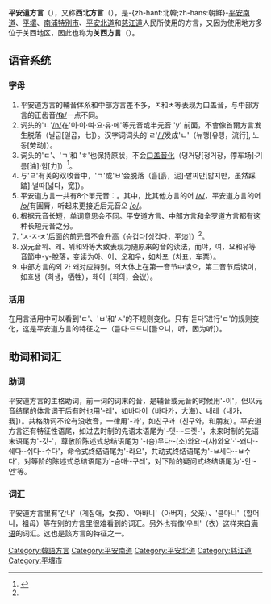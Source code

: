 {{Infobox language
|name=平安方言
|altname=평안도 사투리/서북 방언/관서 방언
|states={{DPRK}}
|region=[[平安南道|平安南道]]、[[平壤|平壤]]、[[南浦特别市|南浦特别市]]、[[平安北道|平安北道]]、[[慈江道|慈江道]]
|speakers=? 
|date=
|ref=
|familycolor=Altaic
|fam1=[[朝鲜语|朝鲜语]]
|isoexception=dialect
|linglist=kor-pyo
|dia1=
|dia2=
}}
{{谚文组字}}
'''平安道方言'''（{{lang|ko|평안도 사투리}}），又称'''西北方言'''（{{lang|ko|서북 방언}}），是-{zh-hant:北韓;zh-hans:朝鲜}-[[平安南道|平安南道]]、[[平壤|平壤]]、[[南浦特别市|南浦特别市]]、[[平安北道|平安北道]]和[[慈江道|慈江道]]人民所使用的方言，又因为使用地方多位于关西地区，因此也称为'''关西方言'''（{{lang|ko|관서 방언}}）。

==语音系统==
===字母===
# 平安道方言的輔音体系和中部方言差不多，ㅈ和ㅊ等表现为口盖音，与中部方言的正齿音[[清齦顎塞擦音|/t͡ɕ/]]一点不同。
# 词头的'ㄴ'[[齒齦鼻音|/n/]]在'이·야·여·요·유·에'等元音或半元音 'y' 前面，不會像首爾方言发生脱落（닐굽[일곱，七]）。汉字词词头的'ㄹ'[[齒齦邊近音|/l/]]发成'ㄴ'（뉴행[유행，流行], 노동[劳动]）。
# 词头的'ㄷ'、'ㄱ'和 'ㅎ'也保持原狀，不会[[顎音化|口盖音化]]（뎡거댱[정거장，停车场]·기름[油]·힘[力]）<ref name="#1">{{Cite web |url=http://www.korean.go.kr/nkview/nklife/1998_4/8-3.html |title=存档副本 |access-date=2021-09-17 |archive-date=2021-01-12 |archive-url=https://web.archive.org/web/20210112000517/https://www.korean.go.kr/nkview/nklife/1998_4/8-3.html |dead-url=no }}</ref>。
# 与'ㄹ'有关的双收音中，'ㄱ'或'ㅂ'会脱落（흘[흙，泥]·발찌만[밟지만，虽然踩踏]·널따[넓다，宽]）。
# 平安道方言一共有8个單元音：{{lang|ko|이、에、애、으、어、아、우和오}}。其中，比其他方言的어 [[半開後不圓唇元音|/ʌ/]]，平安道方言的어 [[半開後圓唇元音|/ɔ/]]有圓脣，听起来更接近后元音오 [[半閉後圓唇元音|/o/]]。
# 根据元音长短，单词意思会不同。平安道方言、中部方言和全罗道方言都有这种长短元音之分。
# 'ㅅ·ㅈ·ㅊ'后面的[[前元音|前元音]]不會[[元音高度|升高]]（승겁다[싱겁다，平淡]）<ref name="#1"/>。
# 双元音위、왜、워和와等大致表现为随原来的音的读法，而야，여，요和유等音節中-y-脫落，变读为아、어、오和우，如차포（차표，车票）。
# 中部方言的외 가 왜对应特别。의大体上在第一音节中读으，第二音节后读이，如흐생（희생，牺牲），홰이（회의，会议）。

===活用===
在用言活用中可以看到'ㄷ'、'ㅂ'和'ㅅ'的不规则变化。只有'듣다'进行'ㄷ'的规则变化，这是平安道方言的特征之一（듣다·드드니[들으니，听，因为听]）。

==助词和词汇==

===助词===
平安道方言的主格助词，前一词的词末的音，是辅音或元音的时候用'-이'，但以元音结尾的体言词干后有时也用'-레'，如바다이（바다가，大海）、내레（내가，我]）。共格助词不论有没收音，一律用'-과'，如친구과（친구와，和朋友）。平安道方言还有特征性语尾，如过去时制的先语末语尾为'-뎃-·-드렛-'，未来时制的先语末语尾为'-갓-'，尊敬阶陈述式总结语尾为 '-(슴)무다·-(소)와요·-(사)와요'·'-왜다·-쉐다·-쉬다·-수다'，命令式终结语尾为'-라요'，共动式终结语尾为'-ㅂ세다·-ㅂ수다'，对等阶的陈述式总结语尾为'-슴매·-구레'，对下阶的疑问式终结语尾为'-안·-언'等。

===词汇===
平安道方言里有'간나'（계집애，女孩）、'아바니'（아버지，父亲）、'클마니'（할머니，祖母）等在别的方言里很难看到的词汇。另外也有像'우틔'（衣）这样来自[[满语|满语]]的词汇。这也是該方言的特征之一。

{{韓語}}

[[Category:韓語方言|Category:韓語方言]]
[[Category:平安南道|Category:平安南道]]
[[Category:平安北道|Category:平安北道]]
[[Category:慈江道|Category:慈江道]]
[[Category:平壤市|Category:平壤市]]
